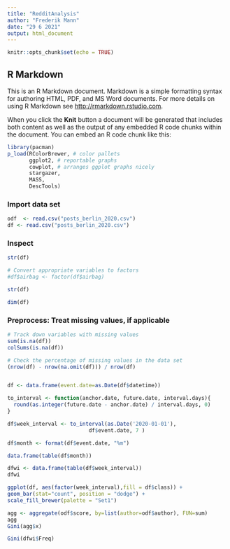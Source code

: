 ```yaml
---
title: "RedditAnalysis"
author: "Frederik Mann"
date: "29 6 2021"
output: html_document
---
```


```r
knitr::opts_chunk$set(echo = TRUE)
```

## R Markdown

This is an R Markdown document. Markdown is a simple formatting syntax for authoring HTML, PDF, and MS Word documents. For more details on using R Markdown see <http://rmarkdown.rstudio.com>.

When you click the **Knit** button a document will be generated that includes both content as well as the output of any embedded R code chunks within the document. You can embed an R code chunk like this:

```r
library(pacman)
p_load(RColorBrewer, # color pallets
       ggplot2, # reportable graphs
       cowplot, # arranges ggplot graphs nicely
       stargazer,
       MASS,
       DescTools) 
```

### Import data set
```r
odf  <- read.csv("posts_berlin_2020.csv")
df <- read.csv("posts_berlin_2020.csv")
```

### Inspect
```r
str(df)

# Convert appropriate variables to factors
#df$airbag <- factor(df$airbag)

str(df)

dim(df)
```

### Preprocess: Treat missing values, if applicable
```r
# Track down variables with missing values
sum(is.na(df))
colSums(is.na(df))

# Check the percentage of missing values in the data set
(nrow(df) - nrow(na.omit(df))) / nrow(df)


df <- data.frame(event.date=as.Date(df$datetime))

to_interval <- function(anchor.date, future.date, interval.days){
  round(as.integer(future.date - anchor.date) / interval.days, 0)
}

df$week_interval <- to_interval(as.Date('2020-01-01'), 
                          df$event.date, 7 )

df$month <- format(df$event.date, "%m")

```

```r
data.frame(table(df$month))

dfwi <- data.frame(table(df$week_interval))
dfwi

ggplot(df, aes(factor(week_interval),fill = df$class)) +
geom_bar(stat="count", position = "dodge") + 
scale_fill_brewer(palette = "Set1")

agg <- aggregate(odf$score, by=list(author=odf$author), FUN=sum)
agg
Gini(agg$x)

Gini(dfwi$Freq)
```


